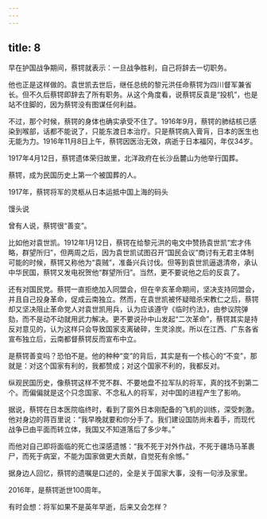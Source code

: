 ```yaml
---
---
---
```

title: 8
---



早在护国战争期间，蔡锷就表示：一旦战争胜利，自己将辞去一切职务。

他也正是这样做的。袁世凯去世后，继任总统的黎元洪任命蔡锷为四川督军兼省长。但不久后蔡锷即辞去了所有职务。从这个角度看，说蔡锷反袁是“投机”，也是站不住脚的，因为蔡锷没有图谋任何利益。

不过，那个时候，蔡锷的身体也确实承受不住了。1916年9月，蔡锷的肺结核已感染到喉部，话都不能说了，只能东渡日本治疗。只是蔡锷病入膏肓，日本的医生也无能为力。1916年11月8日上午，蔡锷因医治无效，病逝于日本福冈，年仅34岁。

1917年4月12日，蔡锷遗体荣归故里，北洋政府在长沙岳麓山为他举行国葬。

蔡锷，成为民国历史上第一个被国葬的人。

1917年，蔡锷将军的灵柩从日本运抵中国上海的码头



馒头说

曾有人说，蔡锷很“善变”。

比如他对袁世凯。1912年1月12日，蔡锷在给黎元洪的电文中赞扬袁世凯“宏才伟略，群望所归”，但两周之后，因为袁世凯试图召开“国民会议”商讨有无君主体制可能的时候，蔡锷又称他为“袁贼”，准备兴兵讨伐。但等到袁世凯逼退清帝，承认中华民国，蔡锷又发电祝贺他“群望所归”。当然，更不要说他之后的反袁了。

还有对国民党。蔡锷一直拒绝加入同盟会，但在辛亥革命期间，坚决支持同盟会，并且自己投身革命，促成云南独立。然而，在袁世凯被怀疑暗杀宋教仁之后，蔡锷却又坚决阻止革命党人对袁世凯用兵，认为应该遵守《临时约法》，由参议院弹劾，而不是动不动就用武力解决。更不要说孙中山发起“二次革命”，蔡锷其实是持反对意见的，认为这样只会导致国家支离破碎，生灵涂炭。所以在江西、广东各省宣布独立后，云南都督蔡锷反而宣布中立。

是蔡锷善变吗？恐怕不是。他的种种“变”的背后，其实是有一个核心的“不变”，那就是：对这个国家有利的，我都赞成；对这个国家不利的，我都反对。

纵观民国历史，像蔡锷这样不党不群、不要地盘不拉军队的将军，真的找不到第二个。而偏偏就是这个只念国家、不念私人的将军，对中国的进程产生了影响。

据说，蔡锷在日本医院临终时，看到了窗外日本刚配备的飞机的训练，深受刺激。他对身边的蒋百里说：“我早晚就要和你分手了。我们建设国防尚未着手，而现代战争已由平面而转立体，我国又不知道落后了多少年。”

而他对自己即将面临的死亡也深感遗憾：“我不死于对外作战，不死于疆场马革裹尸，而死于病室，不能为国家做更大贡献，自觉死有余憾。”

据身边人回忆，蔡锷的遗嘱是口述的，全是关于国家大事，没有一句涉及家里。

2016年，是蔡锷逝世100周年。

有时会想：将军如果不是英年早逝，后来又会怎样？